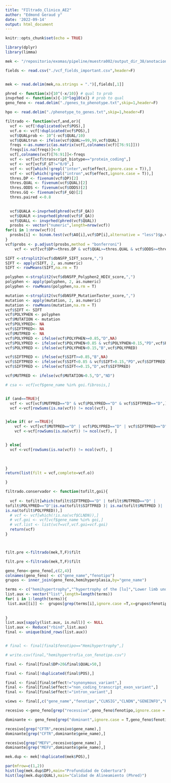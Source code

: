 ```yaml
---
title: "FIltrado_Clinico_AE2"
author: "Edmond Geraud y"
date: '2022-09-14'
output: html_document
---
```


```r
knitr::opts_chunk$set(echo = TRUE)
```


```r
library(dplyr)
library(limma)

```

```r

mek <- "/repositorio/exomas/pipeline/muestra002/output_dir_38/anotacionhg38/annotated_hg38_clin.tsv"

fields <- read.csv("./vcf_fields_important.csv",header=F)


mek <- read.delim(mek,na.strings = ".")[,fields[,1]]

```
```r
phred <- function(x){10^(-x/10)} # qual to prob
invprhed <- function(x){-10*log10(x)} # prob to qual
geno_feno <- read.delim("./genes_to_phenotype.txt",skip=1,header=F)

```

```r
hpo <- read.delim("./phenotype_to_genes.txt",skip=1,header=F)
```


```r
filtrado <- function(vcf,and,or){
  vcf <- vcf[!duplicated(vcf$POS),]
  vcf.o <- vcf[!duplicated(vcf$POS),]
  vcf$QUALprob <- 10^(-vcf$QUAL/10)
  vcf$QUALtrun <- ifelse(vcf$QUAL>=99,99,vcf$QUAL)
  freqs <-as.numeric(as.matrix(vcf[,colnames(vcf)[76:91]]))
  freqs[is.na(freqs)]<-0
  vcf[,colnames(vcf)[76:91]]<-freqs
  vcf <- vcf[vcf$transcript_biotype=="protein_coding",]
  vcf <- vcf[vcf$F_GT!="0/0",]
  vcf <- vcf[which(!grepl("inter",vcf$effect,ignore.case = T)),]
  vcf <- vcf[which(!grepl("intron",vcf$effect,ignore.case = T)),]
  thres.DP <- fivenum(vcf$DP)[2]
  thres.QUAL <- fivenum(vcf$QUAL)[2]
  thres.ODDS <- fivenum(vcf$ODDS)[2]
  thres.GQ <- fivenum(vcf$F_GQ)[2]
  thres.paired <-0.8

  
  vcf$QUALA <-invprhed(phred(vcf$F_QA))
  vcf$QUALR <-invprhed(phred(vcf$F_QA))
  vcf$QUALL <- invprhed(phred(vcf$QUAL))
  prosbs <- vector("numeric",length=nrow(vcf))
for(i in 1:nrow(vcf)){
  prosbs[i] <- binom.test(vcf$AO[i],vcf$DP[i],alternative = "less")$p.value
}
vcf$probs <- p.adjust(prosbs,method = "bonferroni")
    vcf <- vcf[vcf$DP>=thres.DP & vcf$QUAL>=thres.QUAL & vcf$ODDS>=thres.ODDS & vcf$F_GQ>=thres.GQ & vcf$PAIRED>=thres.paired,]

SIFT <-strsplit2(vcf$dbNSFP_SIFT_score,",")
SIFT <- apply(SIFT, 2, as.numeric)
SIFT <- rowMeans(SIFT,na.rm = T)

polyphen <-strsplit2(vcf$dbNSFP_Polyphen2_HDIV_score,",")
polyphen <- apply(polyphen, 2, as.numeric)
polyphen <- rowMeans(polyphen,na.rm = T)

mutation <-strsplit2(vcf$dbNSFP_MutationTaster_score,",")
mutation <- apply(mutation, 2, as.numeric)
mutation <- rowMeans(mutation,na.rm = T)
vcf$SIFT <- SIFT
vcf$POLYPHEN <- polyphen
vcf$MUTATION <- mutation
vcf$POLYPRED<- NA
vcf$SIFTPRED<- NA
vcf$MUTPRED <- NA
vcf$POLYPRED <- ifelse(vcf$POLYPHEN>=0.85,"D",NA)
vcf$POLYPRED <- ifelse(vcf$POLYPHEN<0.85 & vcf$POLYPHEN>0.15,"PD",vcf$POLYPRED)
vcf$POLYPRED <- ifelse(vcf$POLYPHEN<0.15,"B",vcf$POLYPRED)

vcf$SIFTPRED <- ifelse(vcf$SIFT>=0.85,"B",NA)
vcf$SIFTPRED <- ifelse(vcf$SIFT<0.85 & vcf$SIFT>0.15,"PD",vcf$SIFTPRED)
vcf$SIFTPRED <- ifelse(vcf$SIFT<=0.15,"D",vcf$SIFTPRED)

vcf$MUTPRED <- ifelse(vcf$MUTATION>0.5,"D","ND")

# csa <- vcf[vcf$gene_name %in% goi.fibrosis,]


if (and==TRUE){
  vcf <- vcf[vcf$MUTPRED=="D" & vcf$POLYPRED=="D" & vcf$SIFTPRED=="D",]
  vcf <-vcf[rowSums(is.na(vcf)) != ncol(vcf), ]


}else if( or ==TRUE){
    vcf <- vcf[vcf$MUTPRED=="D" | vcf$POLYPRED=="D" | vcf$SIFTPRED=="D",]
    vcf <-vcf[rowSums(is.na(vcf)) != ncol(vcf), ]


} else{
  vcf <-vcf[rowSums(is.na(vcf)) != ncol(vcf), ]

  
  
}
return(list(filt = vcf,complete=vcf.o))

}

filtrado.conservador <- function(tofilt,goi){
  
  vcf <- tofilt[which(tofilt$SIFTPRED=="D" | tofilt$MUTPRED=="D" |
tofilt$POLYPRED=="D"|is.na(tofilt$SIFTPRED )| is.na(tofilt$MUTPRED )|
is.na(tofilt$POLYPRED)),]
  # vcf <- vcf[which(!is.na(vcf$CLNDN)),]
  # vcf.goi <- vcf[vcf$gene_name %in% goi,]
  # vcf.list <- list(vcf=vcf,vcf.goi=vcf.goi)
  return(vcf)
}



filt.pre <-filtrado(mek,T,F)$filt
```


```r
filt.pre <-filtrado(mek,T,F)$filt

```

```r
geno_feno<-geno_feno[,c(2,4)]
colnames(geno_feno) <- c("gene_name","fenotipo")
grupos <- inner_join(geno_feno,hemihyperplasia,by="gene_name")

terms <- c("hemihypertrophy","^hypertrophy of the [lu]","Lower limb undergrowth","Upper limb undergrowth","Limb undergrowth","^Overgrowth$","Asymmetric growth","Growth abnormality")
list.aux <- vector("list",length=length(terms))
for( i in 1:length(terms)){
 list.aux[[i]] <-  grupos[grep(terms[i],ignore.case =T,x=grupos$fenotipo),]
 
 
}
list.aux[sapply(list.aux, is.null)] <- NULL
list.aux <- Reduce("rbind",list.aux)
final <- unique(bind_rows(list.aux))
```

```r


```

```r
# final <- final[final$fenotipo=="Hemihypertrophy",]
```

```r
# write.csv(final,"hemihypertrofia_con_fenotipo.csv")
```

```r
final <- final[final$DP>20&final$QUAL>50,]
```
```r
final <- final[!duplicated(final$POS),]
```

```r
final <- final[final$effect!="synonymous_variant",]
final <- final[final$effect!="non_coding_transcript_exon_variant",]
final <- final[final$effect!="intron_variant",]

views <- final[,c("gene_name","fenotipo","CLNSIG","CLNDN","GENEINFO","RS","SIFTPRED","POLYPRED","MUTPRED")]
```



```r
recesivo <-geno_feno[grep("recessive",geno_feno$fenotipo,ignore.case = T),]

dominante <- geno_feno[grep("dominant",ignore.case = T,geno_feno$fenotipo),]
```


```r
recesivo[grep("CFTR",recesivo$gene_name),]
dominante[grep("CFTR",dominante$gene_name),]

recesivo[grep("MEFV",recesivo$gene_name),]
dominante[grep("MEFV",dominante$gene_name),]
```



```r
mek.dup <- mek[!duplicated(mek$POS),]
```


```r
par(mfrow=c(1,2))
hist(log(mek.dup$DP),main="Profundidad de Cobertura")
hist(log(mek.dup$QUAL),main="Calidad de Alineamiento (Phred)")
```





